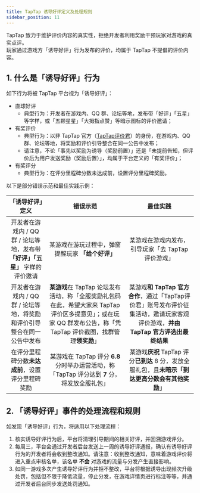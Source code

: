 ```yaml
---
title: TapTap 诱导好评定义及处理规则
sidebar_position: 11
---
```

 
TapTap 致力于维护评价内容的真实性，拒绝开发者利用奖励干预玩家对游戏的真实点评。  
玩家通过游戏方「诱导好评」行为发布的评价，均属于 TapTap 不提倡的评价内容。  

## 1. 什么是「诱导好评」行为

如下行为将被 TapTap 平台视为「诱导好评」：  
- 直球好评
    - 典型行为：开发者在游戏内、QQ 群、论坛等地，发布带「好评」「五星」等字样，或「五颗星星」「大拇指点赞」等暗示图标的评价邀请；  
- 有奖评价
    - 典型行为：以非 TapTap 官方（[TapTap评价君](https://www.taptap.cn/user/83544660)）的身份，在游戏内、QQ 群、论坛等地，将奖励和评价引导整合在同一公告中发布；
    - 请注意，不论「事先以奖励为诱导（奖励前置）」还是「未提前告知，但评价后为用户发送奖励（奖励后置）」，均属于平台定义的「有奖评价」； 
- 有奖评分
    - 典型行为：在评分里程碑分数未达成前，设置评分里程碑奖励。  

以下是部分错误示范和最佳实践示例：

| **「诱导好评」定义**                                         | **错误示范**                                                                         | **最佳实践**                                                                |
|:----------------------------------------------------:|:--------------------------------------------------------------------------------:|:-----------------------------------------------------------------------:|
| 开发者在游戏内 / QQ 群 / 论坛等地，发布带 **「好评」「五星」** 字样的评价邀请              | 某游戏在游玩过程中，弹窗提醒玩家 **「给个好评」**                                                           | 某游戏在游戏内发布，引导玩家「去 TapTap 评价游戏」                                           |
| 开发者在游戏内 / QQ 群 / 论坛等地，将奖励和评价引导整合在同一公告中发布 | **某游戏**在 TapTap 论坛发布活动，称「全服奖励礼包码在此，希望大家来 TapTap 评价区多提意见」；或在玩家 QQ 群发布公告，称「凭 TapTap 评价截图，找群管理**领奖励**」 | 某游戏**和 TapTap 官方合作**，通过「TapTap评价君」账号发布评价征集活动，邀请玩家客观评价游戏，**并由 TapTap 官方评选出最终结果** |
| 在评分里程碑分数**未达成前**，设置评分里程碑奖励                               | 某游戏在 TapTap 评分 **6.8** 分时举办运营活动，称「TapTap 评分达到 **7** 分，将发放全服礼包」                           | 某游戏**庆祝** TapTap 评分**已到达** 8 分，发放全服礼包，且**未暗示「到达更高分数会有其他奖励」**                        |

## 2. 「诱导好评」事件的处理流程和规则

如发现「诱导好评」行为，将适用以下处理流程：

1. 核实诱导好评行为后，平台将清理引导期间的相关好评，并回溯游戏评分。  
2. 每周三，平台会通过开发者后台发送上一周的诱导好评通报，确认有诱导好评行为的开发者将会收到整改通知。请注意：收到整改通知，意味着游戏评价将进入重点审核名单，该名单 **不会** 对游戏的流量与分发产生直接影响。  
3. 如同一游戏多次产生诱导好评行为并拒不整改，平台将根据诱导出现频次升级处罚，包括但不限于降低流量，停止分发，在游戏详情页进行标注等等，并通过开发者后台同步发送处罚通知。  
